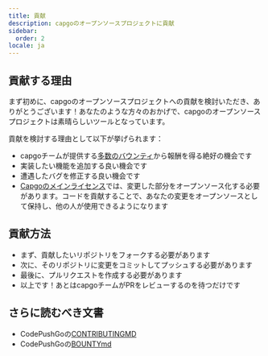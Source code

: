 ```yaml
---
title: 貢献
description: capgoのオープンソースプロジェクトに貢献
sidebar:
  order: 2
locale: ja
---
```


## 貢献する理由

まず初めに、capgoのオープンソースプロジェクトへの貢献を検討いただき、ありがとうございます！あなたのような方々のおかげで、capgoのオープンソースプロジェクトは素晴らしいツールとなっています。

貢献を検討する理由として以下が挙げられます：

* capgoチームが提供する[多数のバウンティ](https://consolealgoraio/org/Capgo)から報酬を得る絶好の機会です
* 実装したい機能を追加する良い機会です
* 遭遇したバグを修正する良い機会です
* [Capgoのメインライセンス](https://github.com/Cap-go/capgo/blob/main/LICENSE)では、変更した部分をオープンソース化する必要があります。コードを貢献することで、あなたの変更をオープンソースとして保持し、他の人が使用できるようになります

## 貢献方法

* まず、貢献したいリポジトリをフォークする必要があります
* 次に、そのリポジトリに変更をコミットしてプッシュする必要があります
* 最後に、プルリクエストを作成する必要があります
* 以上です！あとはcapgoチームがPRをレビューするのを待つだけです

## さらに読むべき文書

* CodePushGoの[CONTRIBUTINGMD](https://github.com/Cap-go/capgo/blob/main/CONTRIBUTINGmd)
* CodePushGoの[BOUNTYmd](https://github.com/Cap-go/capgo/blob/main/BOUNTYmd)
